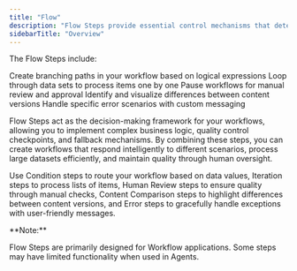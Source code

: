```yaml
---
title: "Flow"
description: "Flow Steps provide essential control mechanisms that determine how your workflows operate and process data. These powerful tools enable conditional logic, iteration, human intervention, and error handling to create sophisticated workflow behaviors."
sidebarTitle: "Overview"
---
```


The Flow Steps include:

<Columns cols={2}>
<Card title="Condition" icon="code" href="/building-workflows/workflow-steps/flow/conditional">
Create branching paths in your workflow based on logical expressions
</Card>
<Card title="Iteration" icon="recycle" href="/building-workflows/workflow-steps/flow/iteration">
Loop through data sets to process items one by one
</Card>
<Card title="Human Review" icon="user" href="/building-workflows/workflow-steps/flow/human-review">
Pause workflows for manual review and approval
</Card>
<Card title="Content Comparison" icon="code-compare" href="/building-workflows/workflow-steps/flow/content-comparison">
Identify and visualize differences between content versions
</Card>
<Card title="Error" icon="bug" href="/building-workflows/workflow-steps/flow/error-step">
Handle specific error scenarios with custom messaging
</Card>
</Columns>

Flow Steps act as the decision-making framework for your workflows, allowing you to implement complex business logic, quality control checkpoints, and fallback mechanisms. By combining these steps, you can create workflows that respond intelligently to different scenarios, process large datasets efficiently, and maintain quality through human oversight.

Use Condition steps to route your workflow based on data values, Iteration steps to process lists of items, Human Review steps to ensure quality through manual checks, Content Comparison steps to highlight differences between content versions, and Error steps to gracefully handle exceptions with user-friendly messages.

<Info>
**Note:**

Flow Steps are primarily designed for Workflow applications. Some steps may have limited functionality when used in Agents.
</Info>
